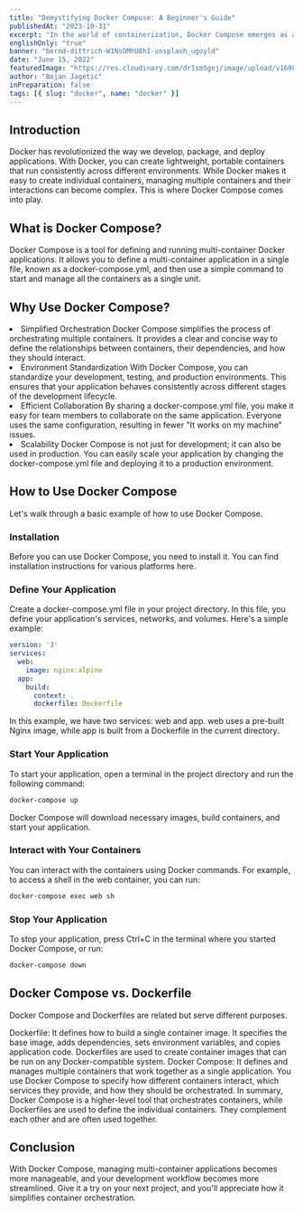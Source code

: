 ```yaml
---
title: "Demystifying Docker Compose: A Beginner's Guide"
publishedAt: "2023-10-31"
excerpt: "In the world of containerization, Docker Compose emerges as a powerful ally, simplifying complex setups for beginners. Explore its capabilities and benefits in this beginner's guide."
englishOnly: "true"
banner: "bernd-dittrich-W1NsOMhU8hI-unsplash_ugoyld"
date: "June 15, 2022"
featuredImage: "https://res.cloudinary.com/dr1sm5gnj/image/upload/v1698756973/igutech/blogs/isaac-ibbott-Hlo8ucqYL14-unsplash_xe5hsq.jpg"
author: "Bojan Jagetic"
inPreparation: false
tags: [{ slug: "docker", name: "docker" }]
---
```


## Introduction

Docker has revolutionized the way we develop, package, and deploy applications. With Docker, you can create lightweight, portable containers that run consistently across different environments. While Docker makes it easy to create individual containers, managing multiple containers and their interactions can become complex. This is where Docker Compose comes into play.

## What is Docker Compose?

Docker Compose is a tool for defining and running multi-container Docker applications. It allows you to define a multi-container application in a single file, known as a docker-compose.yml, and then use a simple command to start and manage all the containers as a single unit.

## Why Use Docker Compose?

<LgNumberList>
<li>
Simplified Orchestration
Docker Compose simplifies the process of orchestrating multiple containers. It provides a clear and concise way to define the relationships between containers, their dependencies, and how they should interact.
</li>
<li>
Environment Standardization
With Docker Compose, you can standardize your development, testing, and production environments. This ensures that your application behaves consistently across different stages of the development lifecycle.
</li>
<li>
Efficient Collaboration
By sharing a docker-compose.yml file, you make it easy for team members to collaborate on the same application. Everyone uses the same configuration, resulting in fewer "It works on my machine" issues.
</li>
<li>
Scalability
Docker Compose is not just for development; it can also be used in production. You can easily scale your application by changing the docker-compose.yml file and deploying it to a production environment.
</li>
</LgNumberList>

## How to Use Docker Compose

Let's walk through a basic example of how to use Docker Compose.

### Installation
Before you can use Docker Compose, you need to install it. You can find installation instructions for various platforms <Link href="https://docs.docker.com/compose/install/">here</Link>.

### Define Your Application
Create a docker-compose.yml file in your project directory. In this file, you define your application's services, networks, and volumes. Here's a simple example:

```yaml
version: '3'
services:
  web:
    image: nginx:alpine
  app:
    build:
      context: .
      dockerfile: Dockerfile
```

In this example, we have two services: web and app. web uses a pre-built Nginx image, while app is built from a Dockerfile in the current directory.

### Start Your Application
To start your application, open a terminal in the project directory and run the following command:

```bash
docker-compose up
```

Docker Compose will download necessary images, build containers, and start your application.

### Interact with Your Containers
You can interact with the containers using Docker commands. For example, to access a shell in the web container, you can run:

```bash
docker-compose exec web sh
```

### Stop Your Application
To stop your application, press Ctrl+C in the terminal where you started Docker Compose, or run:

```bash
docker-compose down
```

## Docker Compose vs. Dockerfile

Docker Compose and Dockerfiles are related but serve different purposes.

<Adjusted>Dockerfile</Adjusted>: It defines how to build a single container image. It specifies the base image, adds dependencies, sets environment variables, and copies application code. Dockerfiles are used to create container images that can be run on any Docker-compatible system.
<Adjusted>Docker Compose</Adjusted>: It defines and manages multiple containers that work together as a single application. You use Docker Compose to specify how different containers interact, which services they provide, and how they should be orchestrated.
In summary, Docker Compose is a higher-level tool that orchestrates containers, while Dockerfiles are used to define the individual containers. They complement each other and are often used together.

## Conclusion

With Docker Compose, managing multi-container applications becomes more manageable, and your development workflow becomes more streamlined. Give it a try on your next project, and you'll appreciate how it simplifies container orchestration.